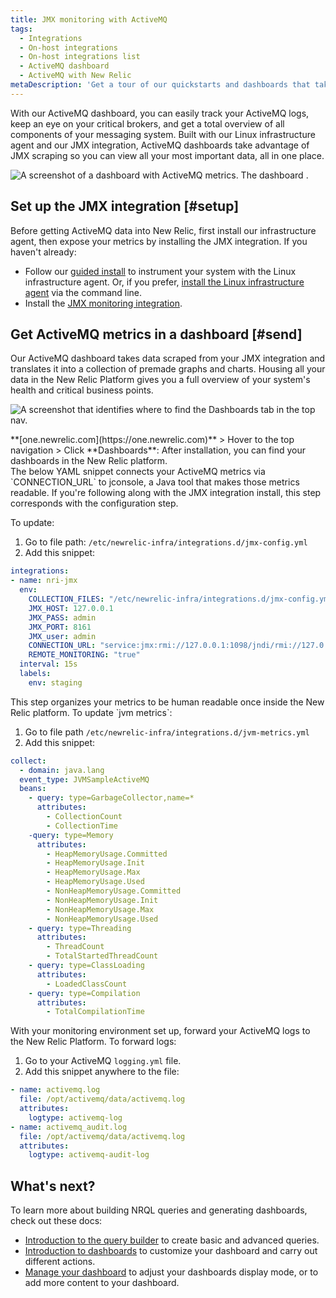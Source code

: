 ```yaml
---
title: JMX monitoring with ActiveMQ
tags:
  - Integrations
  - On-host integrations
  - On-host integrations list
  - ActiveMQ dashboard
  - ActiveMQ with New Relic
metaDescription: 'Get a tour of our quickstarts and dashboards that take JMX-scraped data from your favorite automation software and houses it in the New Relic platform.'
--- 
```




With our ActiveMQ dashboard, you can easily track your ActiveMQ logs, keep an eye on your critical brokers, and get a total overview of all components of your messaging system. Built with our Linux infrastructure agent and our JMX integration, ActiveMQ dashboards take advantage of JMX scraping so you can view all your most important data, all in one place.

<img
  src={activemqLandingPage}
  title="ActiveMQ dashboard landing page"
  alt="A screenshot of a dashboard with ActiveMQ metrics. The dashboard ."
/>

## Set up the JMX integration [#setup]

Before getting ActiveMQ data into New Relic, first install our infrastructure agent, then expose your metrics by installing the JMX integration. If you haven't already:

* Follow our [guided install](https://one.newrelic.com/nr1-core?account=3501165&state=ff641d8b-e722-855e-4c4a-c50c23969dc3) to instrument your system with the Linux infrastructure agent. Or, if you prefer, [install the Linux infrastructure agent](/docs/infrastructure/install-infrastructure-agent/linux-installation/install-infrastructure-monitoring-agent-linux) via the command line.
* Install the [JMX monitoring integration](/docs/infrastructure/host-integrations/host-integrations-list/jmx-monitoring-integration).

## Get ActiveMQ metrics in a dashboard [#send]

Our ActiveMQ dashboard takes data scraped from your JMX integration and translates it into a collection of premade graphs and charts. Housing all your data in the New Relic Platform gives you a full overview of your system's health and critical business points. 

<img
  title="Access_dashboards.png"
  alt="A screenshot that identifies where to find the Dashboards tab in the top nav."
  src={accessDashboards}
/>
<figcaption>
**[one.newrelic.com](https://one.newrelic.com)** > Hover to the top navigation > Click **Dashboards**: After installation, you can find your dashboards in the New Relic platform. 
</figcaption> 

<CollapserGroup>
    <Collapser
    id="step1"
    title="Step 1. Update the `jmx-config.yml` file"
  >
The below YAML snippet connects your ActiveMQ metrics via `CONNECTION_URL` to jconsole, a Java tool that makes those metrics readable. If you're following along with the JMX integration install, this step corresponds with the configuration step. 

To update: 

1. Go to file path: `/etc/newrelic-infra/integrations.d/jmx-config.yml`
2. Add this snippet:

```yml
integrations:
- name: nri-jmx
  env:
    COLLECTION_FILES: "/etc/newrelic-infra/integrations.d/jmx-config.yml"
    JMX_HOST: 127.0.0.1
    JMX_PASS: admin
    JMX_PORT: 8161
    JMX_user: admin
    CONNECTION_URL: "service:jmx:rmi://127.0.0.1:1098/jndi/rmi://127.0.0.1:1099/jmxrmi"
    REMOTE_MONITORING: "true"
  interval: 15s
  labels:
    env: staging
```
  </Collapser>
  <Collapser
    id="step2"
    title="Step 2. Update the `jvm-metrics` with ActiveMQ metric names"
  >
This step organizes your metrics to be human readable once inside the New Relic platform. To update `jvm metrics`:

1. Go to file path `/etc/newrelic-infra/integrations.d/jvm-metrics.yml`
2. Add this snippet:

```yml
collect:
  - domain: java.lang
  event_type: JVMSampleActiveMQ
  beans:
    - query: type=GarbageCollector,name=*
      attributes:
        - CollectionCount
        - CollectionTime
    -query: type=Memory
      attributes:
        - HeapMemoryUsage.Committed
        - HeapMemoryUsage.Init
        - HeapMemoryUsage.Max
        - HeapMemoryUsage.Used
        - NonHeapMemoryUsage.Committed
        - NonHeapMemoryUsage.Init
        - NonHeapMemoryUsage.Max
        - NonHeapMemoryUsage.Used
    - query: type=Threading
      attributes:
        - ThreadCount
        - TotalStartedThreadCount
    - query: type=ClassLoading
      attributes:
        - LoadedClassCount
    - query: type=Compilation
      attributes:
        - TotalCompilationTime
```
  </Collapser>
  <Collapser
    id="step3"
    title="Step 3. Forward your ActiveMQ logs"
  >
With your monitoring environment set up, forward your ActiveMQ logs to the New Relic Platform. To forward logs:

1. Go to your ActiveMQ `logging.yml` file.
2. Add this snippet anywhere to the file:

```yml
- name: activemq.log
  file: /opt/activemq/data/activemq.log
  attributes:
    logtype: activemq-log
- name: activemq_audit.log
  file: /opt/activemq/data/activemq.log
  attributes:
    logtype: activemq-audit-log
```
  </Collapser>
</CollapserGroup>

## What's next?

To learn more about building NRQL queries and generating dashboards, check out these docs:

* [Introduction to the query builder](/docs/query-your-data/explore-query-data/query-builder/introduction-query-builder) to create basic and advanced queries.
* [Introduction to dashboards](/docs/query-your-data/explore-query-data/dashboards/introduction-dashboards) to customize your dashboard and carry out different actions.
* [Manage your dashboard](/docs/query-your-data/explore-query-data/dashboards/manage-your-dashboard) to adjust your dashboards display mode, or to add more content to your dashboard. 
